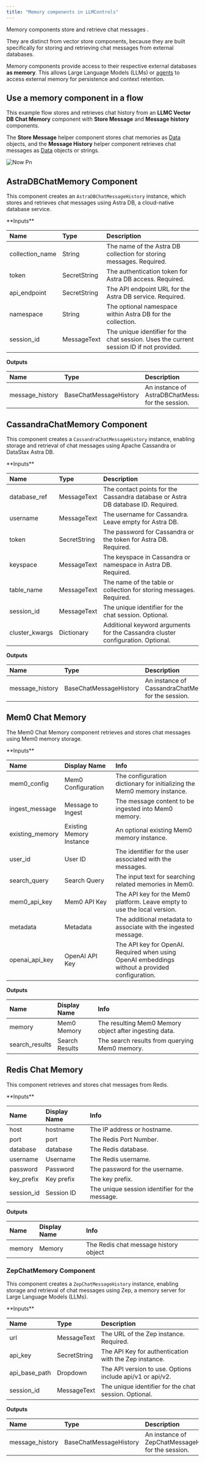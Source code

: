 ```yaml
---
title: "Memory components in LLMControls"
---
```


Memory components store and retrieve chat messages .

They are distinct from vector store components, because they are built specifically for storing and retrieving chat messages from external databases.

Memory components provide access to their respective external databases **as memory**. This allows Large Language Models (LLMs) or [agents](/Components/Agents) to access external memory for persistence and context retention.

## **Use a memory component in a flow**[**​**](https://docs.langflow.org/components-memories#use-a-memory-component-in-a-flow)

This example flow stores and retrieves chat history from an **LLMC Vector DB Chat Memory** component with **Store Message** and **Message history** components.

The **Store Message** helper component stores chat memories as [Data](/Concepts/LLMCobjects) objects, and the **Message History** helper component retrieves chat messages as [Data](/Concepts/LLMCobjects) objects or strings.

![Now Pn](/images/now.png)

## **AstraDBChatMemory Component**[**​**](https://docs.langflow.org/components-memories#astradbchatmemory-component)

This component creates an `AstraDBChatMessageHistory` instance, which stores and retrieves chat messages using Astra DB, a cloud-native database service.

<Accordion title="Parameters">
  **Inputs**

  | **Name**        | **Type**     | **Description**                                                                          |
  | :-------------- | :----------- | :--------------------------------------------------------------------------------------- |
  | collection_name | String       | The name of the Astra DB collection for storing messages. Required.                      |
  | token           | SecretString | The authentication token for Astra DB access. Required.                                  |
  | api_endpoint    | SecretString | The API endpoint URL for the Astra DB service. Required.                                 |
  | namespace       | String       | The optional namespace within Astra DB for the collection.                               |
  | session_id      | MessageText  | The unique identifier for the chat session. Uses the current session ID if not provided. |

  **Outputs**

  | **Name**        | **Type**               | **Description**                                           |
  | :-------------- | :--------------------- | :-------------------------------------------------------- |
  | message_history | BaseChatMessageHistory | An instance of AstraDBChatMessageHistory for the session. |
</Accordion>

## **CassandraChatMemory Component**[**​**](https://docs.langflow.org/components-memories#cassandrachatmemory-component)

This component creates a `CassandraChatMessageHistory` instance, enabling storage and retrieval of chat messages using Apache Cassandra or DataStax Astra DB.

<Accordion title="Parameters">
  **Inputs**

  | **Name**       | **Type**     | **Description**                                                                  |
  | :------------- | :----------- | :------------------------------------------------------------------------------- |
  | database_ref   | MessageText  | The contact points for the Cassandra database or Astra DB database ID. Required. |
  | username       | MessageText  | The username for Cassandra. Leave empty for Astra DB.                            |
  | token          | SecretString | The password for Cassandra or the token for Astra DB. Required.                  |
  | keyspace       | MessageText  | The keyspace in Cassandra or namespace in Astra DB. Required.                    |
  | table_name     | MessageText  | The name of the table or collection for storing messages. Required.              |
  | session_id     | MessageText  | The unique identifier for the chat session. Optional.                            |
  | cluster_kwargs | Dictionary   | Additional keyword arguments for the Cassandra cluster configuration. Optional.  |

  **Outputs**

  | **Name**        | **Type**               | **Description**                                             |
  | :-------------- | :--------------------- | :---------------------------------------------------------- |
  | message_history | BaseChatMessageHistory | An instance of CassandraChatMessageHistory for the session. |
</Accordion>

## **Mem0 Chat Memory**

The Mem0 Chat Memory component retrieves and stores chat messages using Mem0 memory storage.

<Accordion title="Parameters">
  **Inputs**

  | **Name**        | **Display Name**         | **Info**                                                                                        |
  | :-------------- | :----------------------- | :---------------------------------------------------------------------------------------------- |
  | mem0_config     | Mem0 Configuration       | The configuration dictionary for initializing the Mem0 memory instance.                         |
  | ingest_message  | Message to Ingest        | The message content to be ingested into Mem0 memory.                                            |
  | existing_memory | Existing Memory Instance | An optional existing Mem0 memory instance.                                                      |
  | user_id         | User ID                  | The identifier for the user associated with the messages.                                       |
  | search_query    | Search Query             | The input text for searching related memories in Mem0.                                          |
  | mem0_api_key    | Mem0 API Key             | The API key for the Mem0 platform. Leave empty to use the local version.                        |
  | metadata        | Metadata                 | The additional metadata to associate with the ingested message.                                 |
  | openai_api_key  | OpenAI API Key           | The API key for OpenAI. Required when using OpenAI embeddings without a provided configuration. |

  **Outputs**

  | **Name**       | **Display Name** | **Info**                                               |
  | :------------- | :--------------- | :----------------------------------------------------- |
  | memory         | Mem0 Memory      | The resulting Mem0 Memory object after ingesting data. |
  | search_results | Search Results   | The search results from querying Mem0 memory.          |
</Accordion>

## **Redis Chat Memory**

This component retrieves and stores chat messages from Redis.

<Accordion title="Parameters">
  **Inputs**

  | **Name**   | **Display Name** | **Info**                                       |
  | :--------- | :--------------- | :--------------------------------------------- |
  | host       | hostname         | The IP address or hostname.                    |
  | port       | port             | The Redis Port Number.                         |
  | database   | database         | The Redis database.                            |
  | username   | Username         | The Redis username.                            |
  | password   | Password         | The password for the username.                 |
  | key_prefix | Key prefix       | The key prefix.                                |
  | session_id | Session ID       | The unique session identifier for the message. |

  **Outputs**

  | **Name** | **Display Name** | **Info**                              |
  | :------- | :--------------- | :------------------------------------ |
  | memory   | Memory           | The Redis chat message history object |
</Accordion>

### **ZepChatMemory Component**

This component creates a `ZepChatMessageHistory` instance, enabling storage and retrieval of chat messages using Zep, a memory server for Large Language Models (LLMs).

<Accordion title="Parameters">
  **Inputs**

  | **Name**      | **Type**     | **Description**                                           |
  | :------------ | :----------- | :-------------------------------------------------------- |
  | url           | MessageText  | The URL of the Zep instance. Required.                    |
  | api_key       | SecretString | The API Key for authentication with the Zep instance.     |
  | api_base_path | Dropdown     | The API version to use. Options include api/v1 or api/v2. |
  | session_id    | MessageText  | The unique identifier for the chat session. Optional.     |

  **Outputs**

  | **Name**        | **Type**               | **Description**                                       |
  | :-------------- | :--------------------- | :---------------------------------------------------- |
  | message_history | BaseChatMessageHistory | An instance of ZepChatMessageHistory for the session. |
</Accordion>